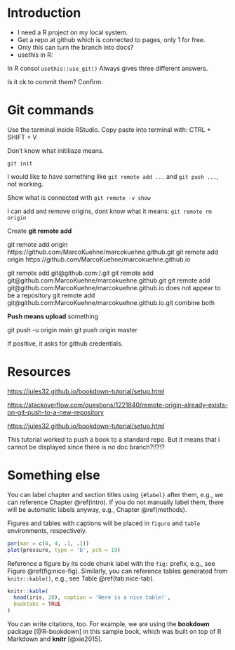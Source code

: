 # Introduction {#intro}

- I need a R project on my local system. 
- Get a repo at github which is connected to pages, only 1 for free. 
- Only this can turn the branch into docs?
- usethis in R:

In R consol `usethis::use_git()` Always gives three different answers. 

Is it ok to commit them? Confirm.

# Git commands

Use the terminal inside RStudio. Copy paste into terminal with:  CTRL + SHIFT + V 

Don't know what initiliaze means.

`git init`

I would like to have something like `git remote add ...` and `git push ...`, not working.

Show what is connected with `git remote -v show`

I can add and remove origins, dont know what it means: `git remote rm origin`

Create **git remote add**

git remote add origin https://github.com/MarcoKuehne/marcokuehne.github.git 
git remote add origin https://github.com/MarcoKuehne/marcokuehne.github.io

git remote add git@github.com:<username>/<repository-name>.git
git remote add git@github.com:MarcoKuehne/marcokuehne.github.git
git remote add git@github.com:MarcoKuehne/marcokuehne.github.io does not appear to be a repository 
git remote add git@github.com:MarcoKuehne/marcokuehne.github.io.git combine both 

**Push means upload** something

git push -u origin main
git push origin master

If positive, it asks for github credentials. 

# Resources

<https://jules32.github.io/bookdown-tutorial/setup.html>

<https://stackoverflow.com/questions/1221840/remote-origin-already-exists-on-git-push-to-a-new-repository>

<https://jules32.github.io/bookdown-tutorial/setup.html>

This tutorial worked to push a book to a standard repo. But it means that i cannot be displayed since there is no doc branch?!!?!? 


# Something else


You can label chapter and section titles using `{#label}` after them, e.g., we can reference Chapter \@ref(intro). If you do not manually label them, there will be automatic labels anyway, e.g., Chapter \@ref(methods).

Figures and tables with captions will be placed in `figure` and `table` environments, respectively.

```r
par(mar = c(4, 4, .1, .1))
plot(pressure, type = 'b', pch = 19)
```

Reference a figure by its code chunk label with the `fig:` prefix, e.g., see Figure \@ref(fig:nice-fig). Similarly, you can reference tables generated from `knitr::kable()`, e.g., see Table \@ref(tab:nice-tab).

```r
knitr::kable(
  head(iris, 20), caption = 'Here is a nice table!',
  booktabs = TRUE
)
```

You can write citations, too. For example, we are using the **bookdown** package [@R-bookdown] in this sample book, which was built on top of R Markdown and **knitr** [@xie2015].

  <script type="text/javascript" src="https://ssl.gstatic.com/trends_nrtr/2578_RC01/embed_loader.js"></script>
  <script type="text/javascript">
    trends.embed.renderExploreWidget("TIMESERIES", {"comparisonItem":[{"keyword":"homeoffice","geo":"DE","time":"today 5-y"}],"category":0,"property":""}, {"exploreQuery":"date=today%205-y&geo=DE&q=homeoffice","guestPath":"https://trends.google.de:443/trends/embed/"});
  </script>
  


